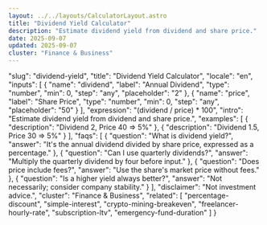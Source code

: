 ```yaml
---
layout: ../../layouts/CalculatorLayout.astro
title: "Dividend Yield Calculator"
description: "Estimate dividend yield from dividend and share price."
date: 2025-09-07
updated: 2025-09-07
cluster: "Finance & Business"
---
```


  "slug": "dividend-yield",
  "title": "Dividend Yield Calculator",
  "locale": "en",
  "inputs": [
    {
      "name": "dividend",
      "label": "Annual Dividend",
      "type": "number",
      "min": 0,
      "step": "any",
      "placeholder": "2"
    },
    {
      "name": "price",
      "label": "Share Price",
      "type": "number",
      "min": 0,
      "step": "any",
      "placeholder": "50"
    }
  ],
  "expression": "(dividend / price) * 100",
  "intro": "Estimate dividend yield from dividend and share price.",
  "examples": [
    {
      "description": "Dividend 2, Price 40 ⇒ 5%"
    },
    {
      "description": "Dividend 1.5, Price 30 ⇒ 5%"
    }
  ],
  "faqs": [
    {
      "question": "What is dividend yield?",
      "answer": "It's the annual dividend divided by share price, expressed as a percentage."
    },
    {
      "question": "Can I use quarterly dividends?",
      "answer": "Multiply the quarterly dividend by four before input."
    },
    {
      "question": "Does price include fees?",
      "answer": "Use the share's market price without fees."
    },
    {
      "question": "Is a higher yield always better?",
      "answer": "Not necessarily; consider company stability."
    }
  ],
  "disclaimer": "Not investment advice.",
  "cluster": "Finance & Business",
  "related": [
    "percentage-discount",
    "simple-interest",
    "crypto-mining-breakeven",
    "freelancer-hourly-rate",
    "subscription-ltv",
    "emergency-fund-duration"
  ]
}

<Calculator schema={schema} />
